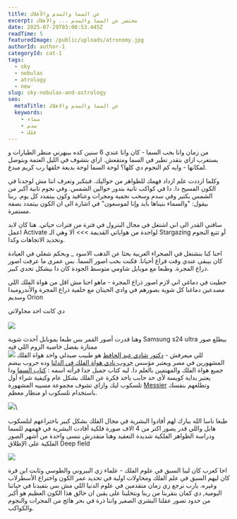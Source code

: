 ```yaml
---
title: عن السما والسدم والأفلاك
excerpt: مختصر عن السما والسدم ... والأفلاك
date: 2025-07-29T03:00:53.445Z
readTime: 5
featuredImage: /public/uploads/atronomy.jpg
authorId: author-1
categoryId: cat-1
tags:
  - sky
  - nebulas
  - atrology
  - new
slug: sky-nebulas-and-astrology
seo:
  metaTitle: عن السما والسدم والافلاك
  keywords:
    - سماء
    - سدم
    - فلك
---
```


من زمان وانا بحب السما - كان وانا عندي 6 سنين كده بيبهرني منظر الطيارات و بستغرب ازاي بتقدر تطير في السما ومتقعش. ازاي بتشوف في الليل العتمة وبتوصل لمكانها - وايه كم النجوم دي كلها؟ لوحة السما لوحة بديعة خلقها رب كريم مبدع.

وكلما ازددت علم ازداد فهمك للظواهر من حواليك. فبتكبر وتعرف اننا مش لوحدنا في الكون الفسيح دا. دا في كواكب تانية بتدور حوالين الشمس. وفي نجوم تانية أكبر من الشمس بكتير وفي سدم وسحب نجمية ومجرات وعناقيد وكون بيتمدد كل يوم. ربنا بيقول: "والسماء بنيناها بأيد وإنا لموسعون" في اشارة الى ان الكون بيتمدد بصفة مستمرة.

ساقني القدر الى اني اشتغل في مجال البترول في فترة من فترات حياتي. هنا كان لابد اعمل Activate لواحدة من هواياتي القديمة >>> ألا وهي الـ Stargazing أو تتبع النجوم وتحديد الاتجاهات وكدا.

احنا كنا بنشتغل في الصحراء الغربية بحثا عن الذهب الاسود \_ وبحكم شغلي في العيادة كان بيبقى عندي وقت فراغ أحيانا. فكنت بحب اصور السما. بس عمري ما عرفت اصور ذراع المجرة. وطبعا مع موبايل شاومي متوسط الجودة كان دا بيشكل تحدي كبير.

حطيت في دماغي اني لازم اصور ذراع المجرة - ماهو احنا مش اقل من هواة الفلك اللي مصدعين دماغنا كل شوية بصورهم في وادي الحيتان مع خلفية ذراع المجرة والأندروميدا وسديم Orion

دي كانت احد محاولاتي\
\
![](/public/uploads/nebula.jpg)

وهنا قدرت أصور القمر بس طبعا بموبايل أحدث شوية Samsung s24 ultra بيطلع صور ممتازة بفضل خاصية الزوم اللي فيه\
![](/public/uploads/moon.jpg)
للي ميعرفش - [دكتور شادي عبد الحافظ](https://www.facebook.com/ShaDiAbdulhafeZ/?locale=ar_AR) هو طبيب صيدلي واحد هواة الفلك المشهورين في مصر ويعتبر مؤسس [جروب نادي هواة الفلك في الدلتا](https://www.facebook.com/groups/216300801790031/?hoisted_section_header_type=recently_seen\&multi_permalinks=7273767016043339\&locale=ar_AR) وده جروب بيضم جميع هواة الفلك والمهتمين بالعلم دا. ليه كتاب جميل جدا قرأته اسمه : [كتاب السما](https://www.goodreads.com/book/show/57469308) ودا يعتبر بداية كويسة لأى حد حابب ياخد فكرة عن الفلك بشكل عام وكيفية شراء أول تلسكوب ليك وازاي تشوف مجموعة مسييه المشهورة [Messier](https://en.wikipedia.org/wiki/Messier_object) وتطلعهم بنفسك باستخدام تلسكوب او منظار معظم.

![](/public/uploads/sama%20book.jpg)\\

طبعا ناسا الله يبارك لهم أفادوا البشرية في مجال الفلك بشكل كبير باختراعهم لتلسكوب هابل واللي قدر يصور اكتر من 4 الاف صورة فلكية أفادت البشرية في فهمهم للسما ودراسة الظواهر الفلكية شديدة التعقيد وهنا منقدرش ننسى واحدة من أشهر الصور الفلكية على الإطلاق Deep field

![](/public/uploads/atronomy.jpg)

احا كعرب كان لينا السبق في علوم الفلك - علماء زي البيروني والطوسي وثابت ابن قرة كان ليهم السبق في علم الفلك ومحاولات اولية في تحديد عمر الكون واختراع الأسطرلاب وغيره. يارب نرجع زي زمان متقدمين في علوم الدنيا اللي مش بس بتفيدنا في حياتنا اليومية, دي كمان بتقربنا من ربنا وبتخلينا على يقين ان خالق هذا الكون العظيم هو أكبر من حدود تصور عقلنا البشري الصغير واننا ذرة في بحر هائج من المجرات والنجوم والكواكب.
